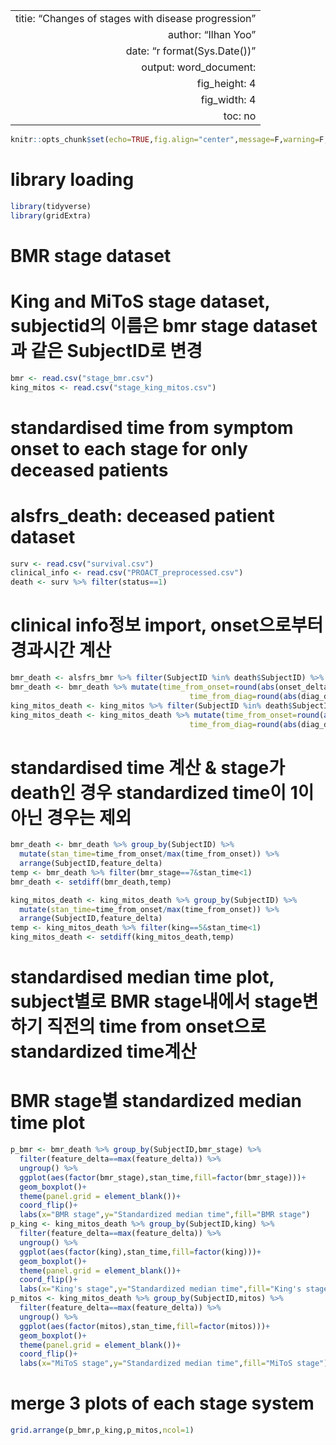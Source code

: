 ---
 titie: "Changes of stages with disease progression"
 author: "Ilhan Yoo"
 date: "r format(Sys.Date())"
 output: word_document: 
 fig_height: 4
 fig_width: 4
 toc: no
 ---
 
```{r setup, include=FALSE}
knitr::opts_chunk$set(echo=TRUE,fig.align="center",message=F,warning=F,dpi=300,dev="tiff")
```



# library loading
```{r}
library(tidyverse)
library(gridExtra)
```



# BMR stage dataset
# King and MiToS stage dataset, subjectid의 이름은 bmr stage dataset과 같은 SubjectID로 변경 
```{r}
bmr <- read.csv("stage_bmr.csv")
king_mitos <- read.csv("stage_king_mitos.csv")
```



# standardised time from symptom onset to each stage for only deceased patients 
# alsfrs_death: deceased patient dataset
```{r}
surv <- read.csv("survival.csv")
clinical_info <- read.csv("PROACT_preprocessed.csv")
death <- surv %>% filter(status==1)
```



# clinical info정보 import, onset으로부터 경과시간 계산 
```{r}
bmr_death <- alsfrs_bmr %>% filter(SubjectID %in% death$SubjectID) %>% merge(clinical_info, all.x = T, by="SubjectID")
bmr_death <- bmr_death %>% mutate(time_from_onset=round(abs(onset_delta)/30,2)+feature_delta,
                                        time_from_diag=round(abs(diag_delta)/30,2)+feature_delta)
king_mitos_death <- king_mitos %>% filter(SubjectID %in% death$SubjectID) %>% merge(clinical_info, all.x = T, by="SubjectID")
king_mitos_death <- king_mitos_death %>% mutate(time_from_onset=round(abs(onset_delta)/30,2)+feature_delta,
                                        time_from_diag=round(abs(diag_delta)/30,2)+feature_delta)
```



# standardised time 계산 & stage가 death인 경우 standardized time이 1이 아닌 경우는 제외 
```{r}
bmr_death <- bmr_death %>% group_by(SubjectID) %>% 
  mutate(stan_time=time_from_onset/max(time_from_onset)) %>% 
  arrange(SubjectID,feature_delta)
temp <- bmr_death %>% filter(bmr_stage==7&stan_time<1)
bmr_death <- setdiff(bmr_death,temp)

king_mitos_death <- king_mitos_death %>% group_by(SubjectID) %>% 
  mutate(stan_time=time_from_onset/max(time_from_onset)) %>% 
  arrange(SubjectID,feature_delta)
temp <- king_mitos_death %>% filter(king==5&stan_time<1)
king_mitos_death <- setdiff(king_mitos_death,temp)
```



# standardised median time plot, subject별로 BMR stage내에서 stage변하기 직전의 time from onset으로 standardized time계산
# BMR stage별 standardized median time plot 
```{r}
p_bmr <- bmr_death %>% group_by(SubjectID,bmr_stage) %>% 
  filter(feature_delta==max(feature_delta)) %>% 
  ungroup() %>% 
  ggplot(aes(factor(bmr_stage),stan_time,fill=factor(bmr_stage)))+
  geom_boxplot()+
  theme(panel.grid = element_blank())+
  coord_flip()+
  labs(x="BMR stage",y="Standardized median time",fill="BMR stage")
p_king <- king_mitos_death %>% group_by(SubjectID,king) %>% 
  filter(feature_delta==max(feature_delta)) %>% 
  ungroup() %>% 
  ggplot(aes(factor(king),stan_time,fill=factor(king)))+
  geom_boxplot()+
  theme(panel.grid = element_blank())+
  coord_flip()+
  labs(x="King's stage",y="Standardized median time",fill="King's stage")
p_mitos <- king_mitos_death %>% group_by(SubjectID,mitos) %>% 
  filter(feature_delta==max(feature_delta)) %>% 
  ungroup() %>% 
  ggplot(aes(factor(mitos),stan_time,fill=factor(mitos)))+
  geom_boxplot()+
  theme(panel.grid = element_blank())+
  coord_flip()+
  labs(x="MiToS stage",y="Standardized median time",fill="MiToS stage")
```



# merge 3 plots of each stage system
```{r}
grid.arrange(p_bmr,p_king,p_mitos,ncol=1)
```

